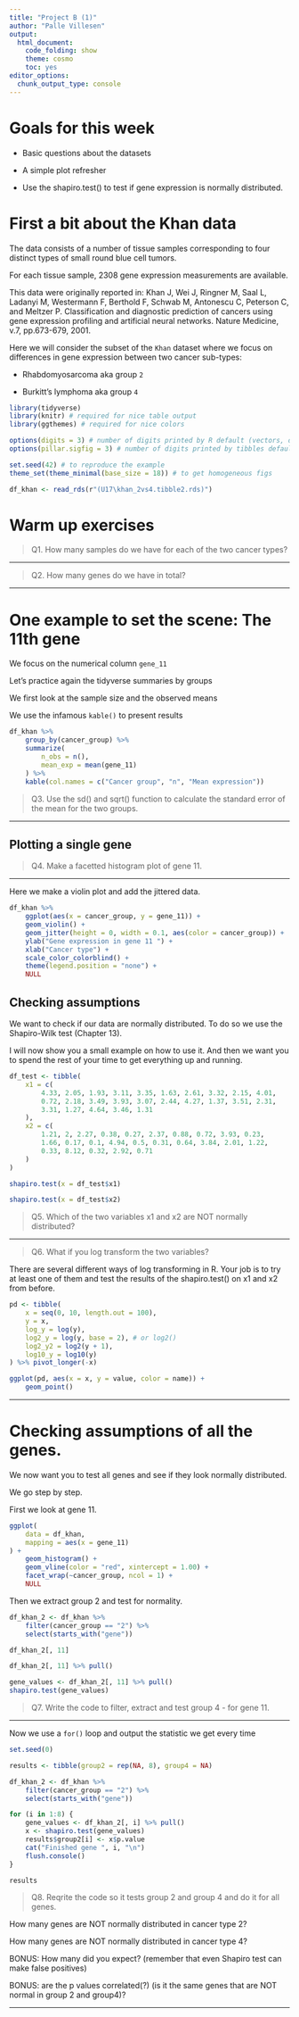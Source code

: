 ```yaml
---
title: "Project B (1)"
author: "Palle Villesen"
output: 
  html_document:
    code_folding: show
    theme: cosmo
    toc: yes
editor_options: 
  chunk_output_type: console
---
```


# Goals for this week 

* Basic questions about the datasets

* A simple plot refresher

* Use the shapiro.test() to test if gene expression is normally distributed. 

# First a bit about the Khan data

The data consists of a number of tissue samples corresponding to four distinct types of small round blue cell tumors.

For each tissue sample, 2308 gene expression measurements are available. 

This data were originally reported in: Khan J, Wei J, Ringner M, Saal L, Ladanyi M, Westermann F, Berthold F, Schwab M, Antonescu C, Peterson C, and Meltzer P. Classification and diagnostic prediction of cancers using gene expression profiling and artificial neural networks. Nature Medicine, v.7, pp.673-679, 2001. 

Here we will consider the subset of the `Khan` dataset where we focus on differences in gene expression between two cancer sub-types: 

+ Rhabdomyosarcoma aka group `2` 

+ Burkitt’s lymphoma aka group `4`

```r

library(tidyverse)
library(knitr) # required for nice table output
library(ggthemes) # required for nice colors

options(digits = 3) # number of digits printed by R default (vectors, data.frames, lists)
options(pillar.sigfig = 3) # number of digits printed by tibbles default.

set.seed(42) # to reproduce the example
theme_set(theme_minimal(base_size = 18)) # to get homogeneous figs

df_khan <- read_rds(r"(U17\khan_2vs4.tibble2.rds)")
```

# Warm up exercises

>Q1. How many samples do we have for each of the two cancer types?


---


>Q2. How many genes do we have in total?


---

# One example to set the scene: The 11th gene

We focus on the numerical column `gene_11`

Let's practice again the tidyverse summaries by groups 

We first look at the sample size and the observed means

We use the infamous `kable()` to present results 

```r

df_khan %>%
    group_by(cancer_group) %>%
    summarize(
        n_obs = n(),
        mean_exp = mean(gene_11)
    ) %>%
    kable(col.names = c("Cancer group", "n", "Mean expression"))
```

>Q3. Use the sd() and sqrt() function to calculate the standard error of the mean for the two groups.


---

## Plotting a single gene

>Q4. Make a facetted histogram plot of gene 11.


---

Here we make a violin plot and add the jittered data.

```r

df_khan %>%
    ggplot(aes(x = cancer_group, y = gene_11)) +
    geom_violin() +
    geom_jitter(height = 0, width = 0.1, aes(color = cancer_group)) +
    ylab("Gene expression in gene 11 ") +
    xlab("Cancer type") +
    scale_color_colorblind() +
    theme(legend.position = "none") +
    NULL
```

## Checking assumptions

We want to check if our data are normally distributed. To do so we use the Shapiro-Wilk test (Chapter 13).

I will now show you a small example on how to use it. And then we want you to spend the rest of your time to get everything up and running.

```r

df_test <- tibble(
    x1 = c(
        4.33, 2.05, 1.93, 3.11, 3.35, 1.63, 2.61, 3.32, 2.15, 4.01,
        0.72, 2.18, 3.49, 3.93, 3.07, 2.44, 4.27, 1.37, 3.51, 2.31,
        3.31, 1.27, 4.64, 3.46, 1.31
    ),
    x2 = c(
        1.21, 2, 2.27, 0.38, 0.27, 2.37, 0.88, 0.72, 3.93, 0.23,
        1.66, 0.17, 0.1, 4.94, 0.5, 0.31, 0.64, 3.84, 2.01, 1.22,
        0.33, 8.12, 0.32, 2.92, 0.71
    )
)

shapiro.test(x = df_test$x1)

shapiro.test(x = df_test$x2)
```

>Q5. Which of the two variables x1 and x2 are NOT normally distributed?


---

>Q6. What if you log transform the two variables?

There are several different ways of log transforming in R. Your job is to try at least one of them and test the results of the shapiro.test() on x1 and x2 from before.

```r

pd <- tibble(
    x = seq(0, 10, length.out = 100),
    y = x,
    log_y = log(y),
    log2_y = log(y, base = 2), # or log2()
    log2_y2 = log2(y + 1),
    log10_y = log10(y)
) %>% pivot_longer(-x)

ggplot(pd, aes(x = x, y = value, color = name)) +
    geom_point()
```


---

# Checking assumptions of all the genes.

We now want you to test all genes and see if they look normally distributed.

We go step by step.

First we look at gene 11.

```r

ggplot(
    data = df_khan,
    mapping = aes(x = gene_11)
) +
    geom_histogram() +
    geom_vline(color = "red", xintercept = 1.00) +
    facet_wrap(~cancer_group, ncol = 1) +
    NULL
```

Then we extract group 2 and test for normality.

```r

df_khan_2 <- df_khan %>%
    filter(cancer_group == "2") %>%
    select(starts_with("gene"))

df_khan_2[, 11]

df_khan_2[, 11] %>% pull()

gene_values <- df_khan_2[, 11] %>% pull()
shapiro.test(gene_values)
```

>Q7. Write the code to filter, extract and test group 4 - for gene 11.


---

Now we use a `for()` loop and output the statistic we get every time

```r

set.seed(0)

results <- tibble(group2 = rep(NA, 8), group4 = NA)

df_khan_2 <- df_khan %>%
    filter(cancer_group == "2") %>%
    select(starts_with("gene"))

for (i in 1:8) {
    gene_values <- df_khan_2[, i] %>% pull()
    x <- shapiro.test(gene_values)
    results$group2[i] <- x$p.value
    cat("Finished gene ", i, "\n")
    flush.console()
}

results
```

>Q8. Reqrite the code so it tests group 2 and group 4 and do it for all genes.

How many genes are NOT normally distributed in cancer  type 2?

How many genes are NOT normally distributed in cancer  type 4?

BONUS: How many did you expect? (remember that even Shapiro test can make false positives)

BONUS: are the p values correlated(?) (is it the same genes that are NOT normal in group 2 and group4)?



---

